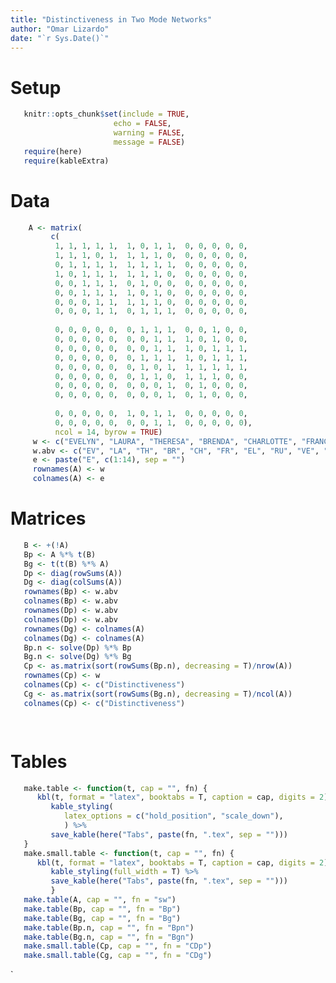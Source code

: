 ```yaml
---
title: "Distinctiveness in Two Mode Networks"
author: "Omar Lizardo"
date: "`r Sys.Date()`"
---
```



# Setup
```r
   knitr::opts_chunk$set(include = TRUE, 
                       echo = FALSE, 
                       warning = FALSE, 
                       message = FALSE)
   require(here)
   require(kableExtra)
```

# Data
```r
    A <- matrix(
         c(
          1, 1, 1, 1, 1,  1, 0, 1, 1,  0, 0, 0, 0, 0, 
          1, 1, 1, 0, 1,  1, 1, 1, 0,  0, 0, 0, 0, 0, 
          0, 1, 1, 1, 1,  1, 1, 1, 1,  0, 0, 0, 0, 0, 
          1, 0, 1, 1, 1,  1, 1, 1, 0,  0, 0, 0, 0, 0, 
          0, 0, 1, 1, 1,  0, 1, 0, 0,  0, 0, 0, 0, 0, 
          0, 0, 1, 1, 1,  1, 0, 1, 0,  0, 0, 0, 0, 0, 
          0, 0, 0, 1, 1,  1, 1, 1, 0,  0, 0, 0, 0, 0, 
          0, 0, 0, 1, 1,  0, 1, 1, 1,  0, 0, 0, 0, 0, 
          
          0, 0, 0, 0, 0,  0, 1, 1, 1,  0, 0, 1, 0, 0, 
          0, 0, 0, 0, 0,  0, 0, 1, 1,  1, 0, 1, 0, 0, 
          0, 0, 0, 0, 0,  0, 0, 1, 1,  1, 0, 1, 1, 1,
          0, 0, 0, 0, 0,  0, 1, 1, 1,  1, 0, 1, 1, 1,
          0, 0, 0, 0, 0,  0, 1, 0, 1,  1, 1, 1, 1, 1,
          0, 0, 0, 0, 0,  0, 1, 1, 0,  1, 1, 1, 0, 0,
          0, 0, 0, 0, 0,  0, 0, 0, 1,  0, 1, 0, 0, 0,
          0, 0, 0, 0, 0,  0, 0, 0, 1,  0, 1, 0, 0, 0, 
          
          0, 0, 0, 0, 0,  1, 0, 1, 1,  0, 0, 0, 0, 0,
          0, 0, 0, 0, 0,  0, 0, 1, 1,  0, 0, 0, 0, 0),
          ncol = 14, byrow = TRUE)
     w <- c("EVELYN", "LAURA", "THERESA", "BRENDA", "CHARLOTTE", "FRANCES", "ELEANOR", "RUTH", "VERNE", "MYRA", "KATHERINE", "SYLVIA", "NORA", "HELEN", "OLIVIA", "FLORA", "PEARL", "DOROTHY")
     w.abv <- c("EV", "LA", "TH", "BR", "CH", "FR", "EL", "RU", "VE", "MY", "KA", "SY", "NO", "HE", "OL", "FL", "PE", "DO")
     e <- paste("E", c(1:14), sep = "")
     rownames(A) <- w
     colnames(A) <- e
```

# Matrices
```r
   B <- +(!A)
   Bp <- A %*% t(B)
   Bg <- t(t(B) %*% A)
   Dp <- diag(rowSums(A))
   Dg <- diag(colSums(A))
   rownames(Bp) <- w.abv
   colnames(Bp) <- w.abv 
   rownames(Dp) <- w.abv
   colnames(Dp) <- w.abv 
   rownames(Dg) <- colnames(A)
   colnames(Dg) <- colnames(A)
   Bp.n <- solve(Dp) %*% Bp
   Bg.n <- solve(Dg) %*% Bg
   Cp <- as.matrix(sort(rowSums(Bp.n), decreasing = T)/nrow(A))
   rownames(Cp) <- w
   colnames(Cp) <- c("Distinctiveness")
   Cg <- as.matrix(sort(rowSums(Bg.n), decreasing = T)/ncol(A))
   colnames(Cp) <- c("Distinctiveness")

   
```

# Tables
```r
   make.table <- function(t, cap = "", fn) {
      kbl(t, format = "latex", booktabs = T, caption = cap, digits = 2) %>%
         kable_styling(
            latex_options = c("hold_position", "scale_down"),
            ) %>% 
         save_kable(here("Tabs", paste(fn, ".tex", sep = "")))
   }
   make.small.table <- function(t, cap = "", fn) {
      kbl(t, format = "latex", booktabs = T, caption = cap, digits = 2) %>%
         kable_styling(full_width = T) %>% 
         save_kable(here("Tabs", paste(fn, ".tex", sep = "")))
         }
   make.table(A, cap = "", fn = "sw")
   make.table(Bp, cap = "", fn = "Bp")
   make.table(Bg, cap = "", fn = "Bg")
   make.table(Bp.n, cap = "", fn = "Bpn")
   make.table(Bg.n, cap = "", fn = "Bgn")
   make.small.table(Cp, cap = "", fn = "CDp")
   make.small.table(Cg, cap = "", fn = "CDg")
```

`



